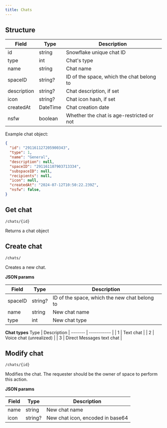 ```yaml
---
title: Chats
---
```



## Structure
| Field    | Type | Description |
| -------- | ------- | ----------- |
| id | string | Snowflake unique chat ID |
| type | int | Chat's type |
| name | string | Chat name |
| spaceID | string? | ID of the space, which the chat belong to |
| description | string? | Chat description, if set |
| icon | string? | Chat icon hash, if set |
| createdAt | DateTime | Chat creation date |
| nsfw | boolean | Whether the chat is age-restricted or not |

Example chat object:

```json
{
  "id": "291161127205900343",
  "type": 1,
  "name": "General",
  "description": null,
  "spaceID": "291161107903713334",
  "subspaceID": null,
  "recipients": null,
  "icon": null,
  "createdAt": "2024-07-12T10:50:22.239Z",
  "nsfw": false,
}
```

## Get chat

<Badge text='GET' variant='success' size='medium' /> `/chats/{id}`

Returns a chat object

## Create chat

<Badge text='POST' variant='note' size='medium' /> `/chats/`

Creates a new chat.

**JSON params**

| Field | Type | Description |
| ----- | ---- | ----------- |
| spaceID | string? | ID of the space, which the new chat belong to |
| name | string | New chat name |
| type | int | New chat type |

**Chat types**
Type | Description |
------- | ----------- |
| 1 | Text chat |
| 2 | Voice chat (unrealized) |
| 3 | Direct Messages text chat |

## Modify chat

<Badge text='PATCH' variant='tip' size='medium' /> `/chats/{id}`

Modifies the chat. The requester should be the owner of space to perform this action.

**JSON params**

| Field | Type | Description |
| ----- | ---- | ----------- |
| name | string | New chat name |
| icon | string? | New chat icon, encoded in base64 |
